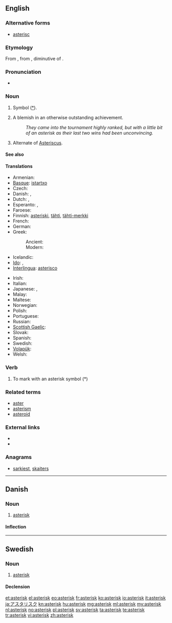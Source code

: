 ==English==

===Alternative forms===
* [[asterisc]]

===Etymology===
From {{etyl|LL.}} {{term|asteriscus}}, from {{etyl|grc}} {{term|ἀστερίσκος|tr=asteriskos|sc=polytonic||a little star, asterisk, used in manuscripts to mark passages}}, diminutive of {{term|ἀστήρ|tr=aster|sc=polytonic||a star}}.

===Pronunciation===
* {{audio|en-us-asterisk.ogg|Audio (US)}}

===Noun===
{{en-noun}}

# Symbol ([[*]]).
# {{context|sports|US}} A blemish in an otherwise outstanding achievement.
#: ''They came into the tournament highly ranked, but with a little bit of an asterisk as their last two wins had been unconvincing.''
# {{biology}} Alternate of [[Asteriscus]].

====See also====
{{typography marks}}

====Translations====
{{trans-top|symbol used to highlight words or sentences}}
* Armenian: {{t|hy|աստղանիշ|tr=astġaniš}}
* [[Basque]]: [[istartxo]]
* Czech: {{t-|cs|hvězdička|f}}
* Danish: {{t-|da|asterisk}}, {{t+|da|stjerne}}
* Dutch: {{t+|nl|asterisk|f}}, {{t-|nl|sterretje|n}}
* Esperanto: {{t-|eo|steleto|xs=Esperanto}},  {{t-|eo|asterisko|xs=Esperanto}}
* Faroese: {{t|fo|asteriksur|m}}
* Finnish: [[asteriski]], [[tähti]], [[tähti-merkki]]
* French: {{t+|fr|astérisque|m}}
* German: {{t-|de|Sternchen|n}}
* Greek:
*: Ancient: {{tø|grc|ἀστερίσκος|m|xs=Ancient Greek}}
*: Modern: {{t|el|αστερίσκος|m}}
* Icelandic: {{t+|is|stjörnumerki|n}}
* [[Ido]]: {{t+|io|steleto|xs=Ido}},  {{t+|io|asterisko|xs=Ido}}
* [[Interlingua]]: [[asterisco]]
{{trans-mid}}
* Irish: {{t+|ga|réalta|f|xs=Irish}}
* Italian: {{t-|it|asterisco|m}}
* Japanese: {{t|ja|アスタリスク|tr=asutarisuku}}, {{t|ja|星印|tr=hoshi jirushi}}
* Malay: {{t|ms|tanda bintang}}
* Maltese: {{t|mt|asteriks|xs=Maltese}}
* Norwegian: {{t|no|asterisk}}
* Polish: {{t|pl|gwiazdka|f}}
* Portuguese: {{t+|pt|asterisco|m}}
* Russian: {{t+|ru|звёздочка|f}}
* [[Scottish Gaelic]]: {{t|gd|reul|f}}
* Slovak: {{t|sk|hviezdička|f}}
* Spanish: {{t+|es|asterisco|m}}
* Swedish: {{t+|sv|asterisk|c}}
* [[Volapük]]: {{t|vo|stelül}}
* Welsh: {{t+|cy|seren|f|xs=Welsh}}
{{trans-bottom}}

===Verb===
{{en-verb}}

# To mark with an asterisk symbol (*)

===Related terms===
* [[aster]]
* [[asterism]]
* [[asteroid]]

===External links===
* {{R:Webster 1913}}
* {{R:Century 1911}}

===Anagrams===
* [[sarkiest#English|sarkiest]], [[skaiters#English|skaiters]]

----

==Danish==
{{wikipedia|lang=da}}

===Noun===
{{da-noun|en|er}}

# [[#English|asterisk]]

====Inflection====
{{da-noun-infl|en|er}}

----

==Swedish==

===Noun===
{{sv-noun|g=c}}

# [[#English|asterisk]]

====Declension====
{{sv-noun-reg-er}}

[[et:asterisk]]
[[el:asterisk]]
[[eo:asterisk]]
[[fr:asterisk]]
[[ko:asterisk]]
[[io:asterisk]]
[[it:asterisk]]
[[ja:アスタリスク]]
[[kn:asterisk]]
[[hu:asterisk]]
[[mg:asterisk]]
[[ml:asterisk]]
[[my:asterisk]]
[[nl:asterisk]]
[[no:asterisk]]
[[pl:asterisk]]
[[sv:asterisk]]
[[ta:asterisk]]
[[te:asterisk]]
[[tr:asterisk]]
[[vi:asterisk]]
[[zh:asterisk]]